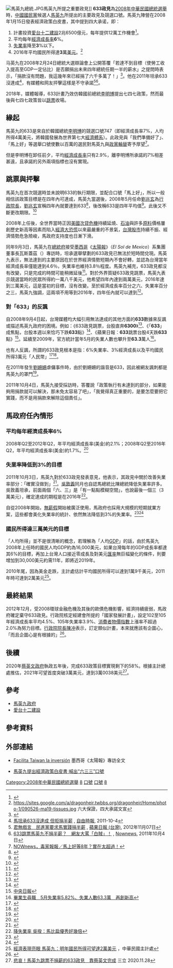 [[File:馬英九總統.JPG|thumb]]馬英九所提之重要政見]]
'''633政見'''為[[2008年中華民國總統選舉|2008年中華民國總統選舉]]時，[[中國國民黨|中國國民黨]]候選人[[馬英九|馬英九]]所提出的主要政見及競選口號。馬英九陣營在2008年1月15日發表經濟政策白皮書，其中提到四大承诺，即：
#計畫投資[[愛台十二建設|愛台十二建設]]2兆6500億元，每年提供12萬工作機會<ref>{{cite web |title=愛台12建設總體計畫 |accessdate=2013-06-25 |url=http://archives.ey.gov.tw/01ey/20160519/www.ey.gov.tw/News_Content44c2c.html |archivedate=2012-11-22 }}{{Dead link|date=2019年11月 |bot=InternetArchiveBot |fix-attempted=yes }}</ref>。
#平均每年[[經濟成長率|經濟成長率]]'''6'''%。
#[[失業率|失業率]]降至'''3'''%以下。
#2016年平均國民所得達'''3'''萬[[美元|美元]]。<ref>https://sites.google.com/a/dragonheir.twbbs.org/dragonheir/Home/photo-1/090526-ma19-tissues.jpg {{Wayback|url=https://sites.google.com/a/dragonheir.twbbs.org/dragonheir/Home/photo-1/090526-ma19-tissues.jpg |date=20140308193805 }} 六大保證，四大承諾文宣</ref>

马英九在2008年2月24日總統大選辯論會上公開答覆「若達不到目標（使勞工收入提高至GDP一定佔比）是否願捐出未來四年總統任期一半的薪水」之提問時表示，「捐款沒有問題，我這幾年來已經捐了六千多萬了！」<ref>{{Cite web |url=https://www.youtube.com/watch?v=LkhRr8mP7wg |title=20080224 馬英九總統大選時面對公民提問大談633 還承諾四年薪水會有條件捐出一半 |accessdate=2013-12-02 |archive-date=2014-05-23 |archive-url=https://web.archive.org/web/20140523215012/https://www.youtube.com/watch?v=LkhRr8mP7wg |dead-url=no }}</ref>。他在2011年坦承633沒達成<ref>[https://news.ltn.com.tw/news/politics/paper/528868 馬坦承633沒達成 但拒捐半薪] {{Wayback|url=https://news.ltn.com.tw/news/politics/paper/528868 |date=20140405113958 }}, [[自由時報|自由時報]], 2011-10-4</ref>，有媒體和网友抨擊這樣是不守承諾<ref>[http://www.appledaily.com.tw/realtimenews/article/new/20121107/150826/ 君無戲言　民進黨要求馬實踐捐半薪] {{Wayback|url=http://www.appledaily.com.tw/realtimenews/article/new/20121107/150826/ |date=20131203020032 }}, [[蘋果日報_(台灣)|蘋果日報 (台灣)]], 2012年11月07日</ref><ref>[http://www.nownews.com/2011/10/04/91-2746800.htm 633跳票馬英九不捐半薪？　網友大罵「白賊」！] {{Wayback|url=http://www.nownews.com/2011/10/04/91-2746800.htm |date=20120106222300 }}, [[Nownews|Nownews]], 2011年10月4日</ref>。

2018年，媒體報導，633計畫乃效仿韓國前總統[[李明博|李明博]]提出七四七政策，然而最後與七四七政策皆以[[跳票|跳票]]收場。

== 緣起 ==
馬英九的633是來自於韓國總統[[李明博|李明博]]的競選口號747（即經濟成長率7%，人均所得4萬美元，將韓國發展為世界第七大[[經濟體系|經濟體系]]）。此政見與「我們準備好了」、「馬上好」等選舉口號使數以百萬的選民對馬英九與[[政黨輪替|政黨輪替]]寄予厚望<ref>[http://210.58.102.66/2008/09/04/10844-2329826.htm NOWnews，毒家報報／馬上好等8年？實在太超過！]{{dead link|date=2017年11月 |bot=InternetArchiveBot |fix-attempted=yes }}</ref>。

但是李明博在卸任前夕，平均[[經濟成長率|經濟成長率]]只有2.9%，離李明博所承諾的7%相差甚遠，且承諾的另外兩項指標也沒有實現。

== 跳票與抨擊 ==
馬英九在首次競選時並未說明633的執行期限，並配合口號「馬上好」，所以一般相信該政策目標是在四年內可達成，馬英九當選後，2008年5月任命[[劉兆玄|劉兆玄]]為[[行政院長|行政院長]]，[[劉兆玄|劉兆玄]]宣稱四年內就要達到633<ref>{{Cite web |url=http://news.chinatimes.com/focus/50109691/112011100100131.html |title=清算633 才能重拾民眾信賴 |accessdate=2011-10-03 |archive-date=2011-10-03 |archive-url=https://web.archive.org/web/20111003141702/http://news.chinatimes.com/focus/50109691/112011100100131.html |dead-url=yes }}</ref>，後改稱633是四年平均值<ref>{{Cite web |url=http://www.libertytimes.com.tw/2008/new/jun/4/today-fo4-4.htm |title=政見跳票？劉揆改口： 六三三 是四年平均值 |accessdate=2011-10-03 |archive-date=2008-06-06 |archive-url=https://web.archive.org/web/20080606051501/http://www.libertytimes.com.tw/2008/new/jun/4/today-fo4-4.htm |dead-url=no }}</ref>。此後又不斷更改期限。<ref>{{Cite web |url=http://tw.nextmedia.com/applenews/article/art_id/33710151/IssueID/20111002 |title=存档副本 |access-date=2011-11-25 |archive-url=https://web.archive.org/web/20111204172540/http://tw.nextmedia.com/applenews/article/art_id/33710151/IssueID/20111002 |archive-date=2011-12-04 |dead-url=yes }}</ref>

2008年上任後，全世界當時正因[[美國|美國]][[次貸危機|次貸危機]]持續延燒、[[石油|石油]]與許多[[原料|原料]]價格屢創歷史新高等因素而陷入[[經濟大恐慌|經濟大恐慌]]以來最嚴重的不景氣，[[台灣股市|台灣股市]]持續不振、經濟情勢危急險峻，馬政府支持度也日漸下滑。

同年9月3日，馬英九在[[總統府|總統府]]接受[[墨西哥|墨西哥]]《[[墨西哥太陽報|太陽報]]》（''El Sol de Mexico''）系集團董事長瓦斯蓋茲（{{lang|es|Mario Vázquez Raña}}）專訪時，坦承選舉擘劃的633政見已無法於短時間兌現。馬英九表示，無法達到的主要原因在於世界經濟情勢短期內不會好轉，並認為台灣當年經濟成長率僅能達到4.6％，失業率也維持3.8％程度。馬英九補充，633政見都沒有改變，只是完成的時間可能稍微延後<ref>{{Cite web |url=http://www.nownews.com/2008/09/05/91-2330391.htm |title=馬危機／633政見專訪沒有說清楚...，馬英九5日首度致歉 |accessdate=2008-09-16 |archive-date=2008-09-15 |archive-url=https://web.archive.org/web/20080915215122/http://www.nownews.com/2008/09/05/91-2330391.htm |dead-url=no }}</ref>。對於外界質疑633政見跳票，馬英九表示競選當時的民眾所得約一萬八千美元，他希望四年內達到兩萬美元，2016年達到三萬美元，這是當初的目標，沒有改變。至於經濟成長率百分之六、失業率百分之三，馬英九強調，這兩項不用等到2016年，四年任內就可以達到<ref>{{Cite web |url=http://news.sina.com/tw/phoenixtv/101-102-101-103/2008-09-05/19473277503.html |title=633民心潰 馬英九三度道歉改“四年可達到” |accessdate=2011-10-04 |archive-date=2014-12-17 |archive-url=https://web.archive.org/web/20141217213458/http://news.sina.com/tw/phoenixtv/101-102-101-103/2008-09-05/19473277503.html |dead-url=no }}</ref>。

=== 對「633」的反諷 ===
自2008年9月4日起，台灣媒體均大幅引用無法達成的其他方面的'''633'''數據來反諷或描述馬英九政府的困境。例如：《633政見跳票，台股直奔'''6300'''》<ref>{{Cite web |url=http://money.udn.com/html/rpt/rpt100036.html |title=聯合報；聯合新聞網；聯合理財網 |accessdate=2008-09-16 |archive-date=2012-07-17 |archive-url=https://archive.is/20120717040432/http://money.udn.com/html/rpt/rpt100036.html |dead-url=yes }}</ref>、《「'''633'''」成焦點，台股本週以來恰巧下跌'''633'''點》<ref>{{Cite web |url=http://www.cdnews.com.tw/cdnews_site/docDetail.jsp?coluid=114&docid=100505299 |title=中央日報 |access-date=2008-09-16 |archive-url=https://web.archive.org/web/20160304092947/http://www.cdnews.com.tw/cdnews_site/docDetail.jsp?coluid=114&docid=100505299 |archive-date=2016-03-04 |dead-url=yes }}</ref>、《蘋果日報：'''633'''跳票台股4天跌'''633'''點》<ref>[http://www.cdnews.com.tw/cdnews_site/docDetail.jsp?coluid=144&docid=100505523 中央日報]{{Dead link|date=2018年8月 |bot=InternetArchiveBot |fix-attempted=yes }}</ref>。延續至2009年，官方統計當年5月的失業人數也攀升至'''63.3'''萬人<ref>[http://www.nownews.com/2009/06/22/320-2468103.htm 畢業生尋職　5月失業率5.82%、失業人數63.3萬　再創新高]</ref>。

也有人反諷，所謂的633政見根本是指：6%失業率、3%經濟成長以及平均國民所得3萬元「人民幣」<ref>{{Cite web |url=http://www.libertytimes.com.tw/2008/new/sep/7/today-o8.htm |title=自由電子報 - 我相信六三三 |accessdate=2011-02-05 |archive-date=2012-01-17 |archive-url=https://web.archive.org/web/20120117001904/http://www.libertytimes.com.tw/2008/new/sep/7/today-o8.htm |dead-url=no }}</ref><ref>{{Cite web |url=http://www.libertytimes.com.tw/2008/new/oct/20/today-o9.htm |title=自由電子報 - 民進黨的經濟成果 被馬英九敗光了！ |accessdate=2011-02-05 |archive-date=2012-01-17 |archive-url=https://web.archive.org/web/20120117001854/http://www.libertytimes.com.tw/2008/new/oct/20/today-o9.htm |dead-url=no }}</ref>。

在2011年發生[[劉姍姍|劉姍姍]]虐傭事件時，由於劉姍姍的諧音是633，因此被網友諷刺都是馬英九的罩門<ref>{{Cite web |url=http://www.ettoday.net/news/20111114/6973.htm |title=633 vs. 劉姍姍　網友諷：都是馬罩門 |accessdate=2012-11-09 |archive-date=2012-01-19 |archive-url=https://web.archive.org/web/20120119132934/http://www.ettoday.net/news/20111114/6973.htm |dead-url=no }}</ref>。

2011年10月4日，馬英九接受採訪時，答覆說「政策執行有未達到的部分，如果能夠用捐款就可以解決，那未免太容易了吧」，「我覺得真正重要的，是要怎麼要把它實踐，而不是用捐款來解除這個責任」。

== 馬政府任內情形 ==
=== 平均每年經濟成長率6% ===

2008年Q2至2012年Q2，年平均經濟成長率(美金)約2.1%；2008年Q2至2016年Q2，年平均經濟成長率(美金)約1.7%。<ref>{{Cite web |url=http://61.60.106.82/pxweb/Dialog/statfile9L.asp |title=中華民國資訊統計網 |accessdate=2012-09-29 |archive-date=2012-11-28 |archive-url=https://archive.is/20121128163522/http://61.60.106.82/pxweb/Dialog/statfile9L.asp |dead-url=yes }}</ref>

=== 失業率降低到3%的目標 ===
2011年10月3日，馬英九對於633政見發表意見，他表示，其政見中關於改善失業率部分：「確實沒做到」<ref>{{Cite web |url=http://udn.com/NEWS/NATIONAL/NATS3/6628575.shtml |title=馬談633政見 失業率「確實沒做到」 |accessdate=2011-10-03 |archive-date=2011-10-05 |archive-url=https://web.archive.org/web/20111005085152/http://udn.com/NEWS/NATIONAL/NATS3/6628575.shtml |dead-url=no }}</ref>。[[吳敦義|吳敦義]]同月也自認馬總統比陳總統降低失業率許多。吳敦義坦承，前面兩個「六、三」是「有一點點模糊空間」，也說最後一個三（3萬美元），確定達成的期程是在2016年<ref>[http://udn.com/NEWS/BREAKINGNEWS/BREAKINGNEWS1/6631594.shtml#ixzz1ZofYIpwK   降失業率 吳揆：馬比扁優秀好幾倍]</ref>。

自從2008年開始，[[無薪假|無薪假]]開始被廣泛使用，馬政府也採用大規模的短期就業方案，這些都會美化失業率的統計、依然無法降低到3%的失業率。<ref>{{Cite web |url=http://www.libertytimes.com.tw/2010/new/feb/23/today-e2.htm |title=隱藏性失業不減反增 |accessdate=2012-11-09 |archive-date=2012-05-09 |archive-url=https://web.archive.org/web/20120509201649/http://www.libertytimes.com.tw/2010/new/feb/23/today-e2.htm |dead-url=no }}</ref><ref>{{Cite web |url=http://news.chinatimes.com/focus/11050106/122012110500099.html |title=隱藏性失業人數創16月新高 |accessdate=2012-11-09 |archive-date=2012-11-08 |archive-url=https://web.archive.org/web/20121108020824/http://news.chinatimes.com/focus/11050106/122012110500099.html |dead-url=yes }}</ref>

=== 國民所得達三萬美元的目標 ===
「人均所得」並不是很清晰的概念，若理解為「人均[[GDP|GDP]]」的話，由於馬英九2008年上任時的國民人均GDP約為16,000美元，如果台灣每年的GDP成長率都達其6%的目標，再加上台灣人口接近零成長及對美元[[匯率|匯率]]無巨幅變化的條件，則要增加到30,000美元約需11年，即將近2019年。

2010年尾，因為美金走跌，主計處估計平均國民所得可以達到1萬9千美元，2011年時可達到2萬美元<ref>[http://news.rti.org.tw/index_newsContent.aspx?nid=272173 經濟表現亮眼 馬英九：明年國民所得可望達2萬美元] {{Webarchive|url=https://archive.is/20120711171249/http://news.rti.org.tw/index_newsContent.aspx?nid=272173 |date=2012-07-11 }}，中華民國主計處</ref>。

==最終結果==
2012年12月，受2008環球金融危機及其後的歐債危機影響，經濟持續疲弱，馬政府確定棄守633政見。行政院核定經建會所提的「國家發展計畫」，設定102至105年經濟成長率平均4.5%、105年失業率3.9%、[[消費者物價指數|消費者物價指數]]上漲率不超過2.0%為努力目標。[[行政院院長|行政院院長]][[陳冲_(臺灣)|陳冲]]表示，訂定類似計畫，本來就應該有企圖心，「而且企圖心是有根據的」<ref>{{Cite web |url=http://www.nownews.com/2012/12/27/301-2886418.htm |title=跟633說再見！　行政院核定未來4年經濟成長目標4.5% |accessdate=2012-12-27 |archive-date=2012-12-31 |archive-url=https://web.archive.org/web/20121231034159/http://www.nownews.com/2012/12/27/301-2886418.htm |dead-url=no }}</ref>。

==後續==
2020年[[蔡英文政府|蔡英文政府]]執政五年後，完成633政策目標實現剩下的58%。根據主計總處推估，2021年可望首度突破3萬美元，達到3萬0038美元<REF>
[https://www.setn.com/News.aspx?NewsID=855978 悲哀！馬英九跳票不捐薪的633政見　靠蔡英文完成] {{Wayback|url=https://www.setn.com/News.aspx?NewsID=855978 |date=20210914155104 }} 三立 2020.11.28
</REF>。

==參考==
*[[馬英九政府|馬英九政府]]
*[[愛台十二建設|愛台十二建設]]

== 參考資料 ==
{{reflist|2}}

== 外部連結 ==
*{{es}}[http://www.oem.com.mx/elsoldepuebla/notas/n837962.htm Facilita Taiwan la inversión]{{Wayback|url=http://www.oem.com.mx/elsoldepuebla/notas/n837962.htm |date=20160305071735 }} 墨西哥《太陽報》專訪全文
* [http://www.chinanews.com/tw/twyw/news/2008/01-15/1134935.shtml 馬英九提出經濟政策白皮書 喊出“六三三”口號]{{Wayback|url=http://www.chinanews.com/tw/twyw/news/2008/01-15/1134935.shtml |date=20170329172957 }}

[[Category:2008年中華民國總統選舉|Category:2008年中華民國總統選舉]]
[[Category:中華民國政治口號|8]]
[[Category:馬英九|口號]]
[[Category:馬英九政府爭議|口號]]
[[Category:台灣流行語|8]]